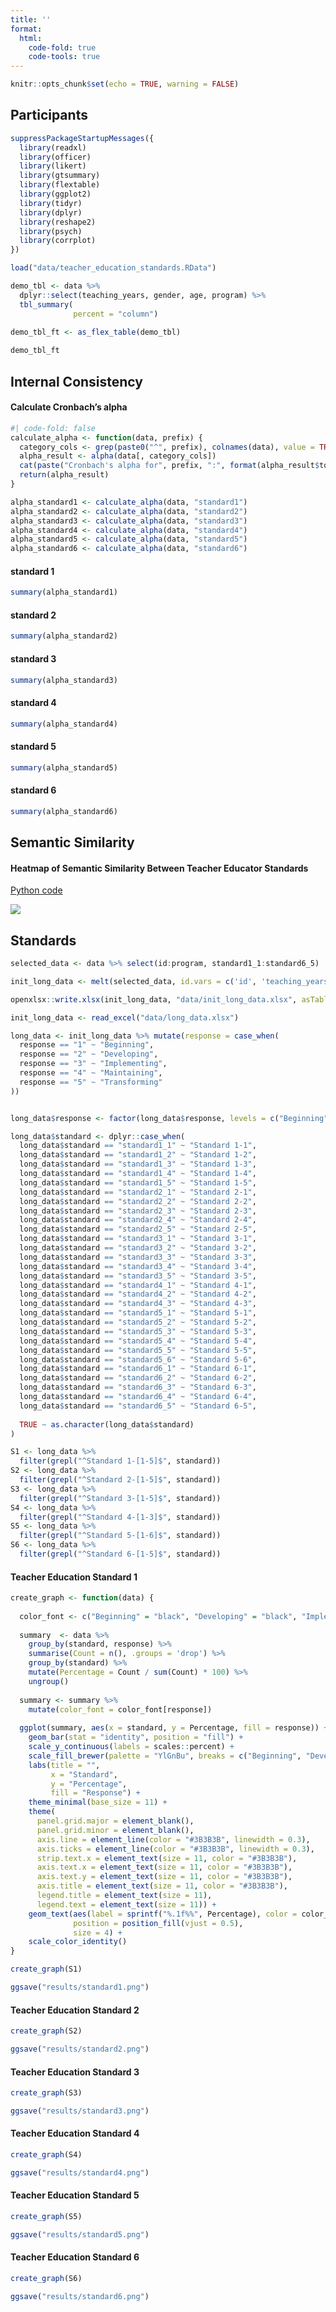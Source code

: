 ```yaml
---
title: ''
format:
  html:
    code-fold: true
    code-tools: true
---
```


```{=html}
<style>
  .responsive-figure {
    width: 100% !important;
    height: auto;
  }
</style>
```
```r
knitr::opts_chunk$set(echo = TRUE, warning = FALSE)
```

::: panel-tabset
## Participants

```r
suppressPackageStartupMessages({
  library(readxl)
  library(officer)
  library(likert)
  library(gtsummary)
  library(flextable)
  library(ggplot2)
  library(tidyr)
  library(dplyr)
  library(reshape2)
  library(psych)
  library(corrplot)
})

load("data/teacher_education_standards.RData")
```

```r
demo_tbl <- data %>%
  dplyr::select(teaching_years, gender, age, program) %>%
  tbl_summary(
              percent = "column") 
  
demo_tbl_ft <- as_flex_table(demo_tbl)
```

```r
demo_tbl_ft 
```

## Internal Consistency

#### Calculate Cronbach's alpha

```r
#| code-fold: false
calculate_alpha <- function(data, prefix) {
  category_cols <- grep(paste0("^", prefix), colnames(data), value = TRUE)
  alpha_result <- alpha(data[, category_cols])
  cat(paste("Cronbach's alpha for", prefix, ":", format(alpha_result$total$raw_alpha, digits = 2, nsmall = 2)), "\n")
  return(alpha_result)
}

alpha_standard1 <- calculate_alpha(data, "standard1")
alpha_standard2 <- calculate_alpha(data, "standard2")
alpha_standard3 <- calculate_alpha(data, "standard3")
alpha_standard4 <- calculate_alpha(data, "standard4")
alpha_standard5 <- calculate_alpha(data, "standard5")
alpha_standard6 <- calculate_alpha(data, "standard6")
```

#### standard 1

```r
summary(alpha_standard1)
```

#### standard 2

```r
summary(alpha_standard2)
```

#### standard 3

```r
summary(alpha_standard3)
```

#### standard 4

```r
summary(alpha_standard4)
```

#### standard 5

```r
summary(alpha_standard5)
```

#### standard 6

```r
summary(alpha_standard6)
```

## Semantic Similarity

#### Heatmap of Semantic Similarity Between Teacher Educator Standards

[Python code](python.html)

![](heatmap.png)

## Standards

```r
selected_data <- data %>% select(id:program, standard1_1:standard6_5)

init_long_data <- melt(selected_data, id.vars = c('id', 'teaching_years', 'gender', 'age', 'program'), variable.name = 'standard', value.name = 'response')

openxlsx::write.xlsx(init_long_data, "data/init_long_data.xlsx", asTable = TRUE)

init_long_data <- read_excel("data/long_data.xlsx")

long_data <- init_long_data %>% mutate(response = case_when(
  response == "1" ~ "Beginning",
  response == "2" ~ "Developing",
  response == "3" ~ "Implementing",
  response == "4" ~ "Maintaining",
  response == "5" ~ "Transforming"
)) 


long_data$response <- factor(long_data$response, levels = c("Beginning", "Developing", "Implementing", "Maintaining", "Transforming"), ordered = TRUE)

long_data$standard <- dplyr::case_when(
  long_data$standard == "standard1_1" ~ "Standard 1-1",
  long_data$standard == "standard1_2" ~ "Standard 1-2",
  long_data$standard == "standard1_3" ~ "Standard 1-3",
  long_data$standard == "standard1_4" ~ "Standard 1-4",
  long_data$standard == "standard1_5" ~ "Standard 1-5",
  long_data$standard == "standard2_1" ~ "Standard 2-1",
  long_data$standard == "standard2_2" ~ "Standard 2-2",
  long_data$standard == "standard2_3" ~ "Standard 2-3",
  long_data$standard == "standard2_4" ~ "Standard 2-4",
  long_data$standard == "standard2_5" ~ "Standard 2-5",
  long_data$standard == "standard3_1" ~ "Standard 3-1",
  long_data$standard == "standard3_2" ~ "Standard 3-2",
  long_data$standard == "standard3_3" ~ "Standard 3-3",
  long_data$standard == "standard3_4" ~ "Standard 3-4",
  long_data$standard == "standard3_5" ~ "Standard 3-5",
  long_data$standard == "standard4_1" ~ "Standard 4-1",
  long_data$standard == "standard4_2" ~ "Standard 4-2",
  long_data$standard == "standard4_3" ~ "Standard 4-3",
  long_data$standard == "standard5_1" ~ "Standard 5-1",
  long_data$standard == "standard5_2" ~ "Standard 5-2",
  long_data$standard == "standard5_3" ~ "Standard 5-3",
  long_data$standard == "standard5_4" ~ "Standard 5-4",
  long_data$standard == "standard5_5" ~ "Standard 5-5",
  long_data$standard == "standard5_6" ~ "Standard 5-6",
  long_data$standard == "standard6_1" ~ "Standard 6-1",
  long_data$standard == "standard6_2" ~ "Standard 6-2",
  long_data$standard == "standard6_3" ~ "Standard 6-3",
  long_data$standard == "standard6_4" ~ "Standard 6-4",
  long_data$standard == "standard6_5" ~ "Standard 6-5",
  
  TRUE ~ as.character(long_data$standard)
)

S1 <- long_data %>%
  filter(grepl("^Standard 1-[1-5]$", standard))
S2 <- long_data %>%
  filter(grepl("^Standard 2-[1-5]$", standard))
S3 <- long_data %>%
  filter(grepl("^Standard 3-[1-5]$", standard))
S4 <- long_data %>%
  filter(grepl("^Standard 4-[1-3]$", standard))
S5 <- long_data %>%
  filter(grepl("^Standard 5-[1-6]$", standard))
S6 <- long_data %>%
  filter(grepl("^Standard 6-[1-5]$", standard))
```

#### Teacher Education Standard 1 

```r
create_graph <- function(data) {
  
  color_font <- c("Beginning" = "black", "Developing" = "black", "Implementing" = "black", "Maintaining" = "black", "Transforming" = "white")
  
  summary  <- data %>%
    group_by(standard, response) %>%
    summarise(Count = n(), .groups = 'drop') %>%
    group_by(standard) %>% 
    mutate(Percentage = Count / sum(Count) * 100) %>% 
    ungroup() 
  
  summary <- summary %>%
    mutate(color_font = color_font[response])
  
  ggplot(summary, aes(x = standard, y = Percentage, fill = response)) +
    geom_bar(stat = "identity", position = "fill") +
    scale_y_continuous(labels = scales::percent) +
    scale_fill_brewer(palette = "YlGnBu", breaks = c("Beginning", "Developing", "Implementing", "Maintaining", "Transforming")) +
    labs(title = "",
         x = "Standard",
         y = "Percentage",
         fill = "Response") +
    theme_minimal(base_size = 11) +
    theme(
      panel.grid.major = element_blank(),
      panel.grid.minor = element_blank(),
      axis.line = element_line(color = "#3B3B3B", linewidth = 0.3),
      axis.ticks = element_line(color = "#3B3B3B", linewidth = 0.3),
      strip.text.x = element_text(size = 11, color = "#3B3B3B"), 
      axis.text.x = element_text(size = 11, color = "#3B3B3B"),
      axis.text.y = element_text(size = 11, color = "#3B3B3B"),
      axis.title = element_text(size = 11, color = "#3B3B3B"),
      legend.title = element_text(size = 11),
      legend.text = element_text(size = 11)) +
    geom_text(aes(label = sprintf("%.1f%%", Percentage), color = color_font),
              position = position_fill(vjust = 0.5),
              size = 4) +
    scale_color_identity()
}

create_graph(S1)

ggsave("results/standard1.png")
```

#### Teacher Education Standard 2 

```r
create_graph(S2)

ggsave("results/standard2.png")
```

#### Teacher Education Standard 3 

```r
create_graph(S3)

ggsave("results/standard3.png")
```


#### Teacher Education Standard 4 

```r
create_graph(S4)

ggsave("results/standard4.png")
```

#### Teacher Education Standard 5

```r
create_graph(S5)

ggsave("results/standard5.png")
```

#### Teacher Education Standard 6

```r
create_graph(S6)

ggsave("results/standard6.png")
```

:::
